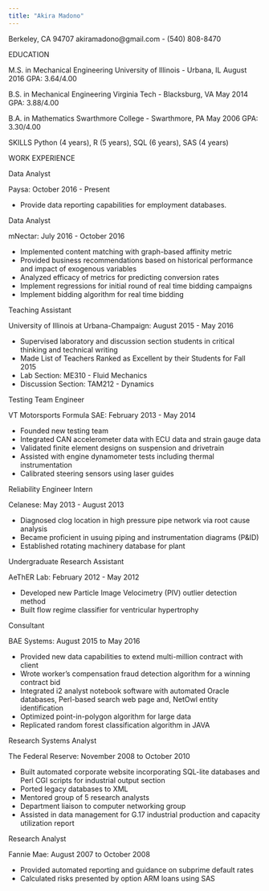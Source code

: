 ```yaml
---
title: "Akira Madono"
---
```

Berkeley, CA 94707 akiramadono@gmail.com - (540) 808-8470

EDUCATION

M.S. in Mechanical Engineering
University of Illinois - Urbana, IL August 2016
GPA: 3.64/4.00

B.S. in Mechanical Engineering
Virginia Tech - Blacksburg, VA May 2014
GPA: 3.88/4.00

B.A. in Mathematics
Swarthmore College - Swarthmore, PA May 2006
GPA: 3.30/4.00

SKILLS
Python (4 years), R (5 years), SQL (6 years), SAS (4 years)

WORK EXPERIENCE

Data Analyst

Paysa: October 2016 - Present

* Provide data reporting capabilities for employment databases.

Data Analyst

mNectar: July 2016 - October 2016

 * Implemented content matching with graph-based affinity metric
 * Provided business recommendations based on historical performance and impact of exogenous variables
 * Analyzed efficacy of metrics for predicting conversion rates 
 * Implement regressions for initial round of real time bidding campaigns
 * Implement bidding algorithm for real time bidding

Teaching Assistant

University of Illinois at Urbana-Champaign: August 2015 - May 2016

* Supervised laboratory and discussion section students in critical thinking and technical writing
* Made List of Teachers Ranked as Excellent by their Students for Fall 2015
* Lab Section: ME310 - Fluid Mechanics
* Discussion Section: TAM212 - Dynamics

Testing Team Engineer

VT Motorsports Formula SAE: February 2013 - May 2014

 * Founded new testing team
 * Integrated CAN accelerometer data with ECU data and strain gauge data
 * Validated finite element designs on suspension and drivetrain
 * Assisted with engine dynamometer tests including thermal instrumentation
 * Calibrated steering sensors using laser guides

Reliability Engineer Intern

Celanese: May 2013 - August 2013

* Diagnosed clog location in high pressure pipe network via root cause analysis
* Became proficient in usuing piping and instrumentation diagrams (P&ID)
* Established rotating machinery database for plant

Undergraduate Research Assistant

AeThER Lab: February 2012 - May 2012

* Developed new Particle Image Velocimetry (PIV) outlier detection method
* Built flow regime classifier for ventricular hypertrophy

Consultant

BAE Systems: August 2015 to May 2016

 * Provided new data capabilities to extend multi-million contract with client
 * Wrote worker's compensation fraud detection algorithm for a winning contract bid
 * Integrated i2 analyst notebook software with automated Oracle databases, Perl-based search web page and, NetOwl entity identification
 * Optimized point-in-polygon algorithm for large data
 * Replicated random forest classification algorithm in JAVA

Research Systems Analyst

The Federal Reserve: November 2008 to October 2010

 * Built automated corporate website incorporating SQL-lite databases and Perl CGI scripts for industrial output section
 * Ported legacy databases to XML
 * Mentored group of 5 research analysts
 * Department liaison to computer networking group
 * Assisted in data management for G.17 industrial production and capacity utilization report
			    
Research Analyst

Fannie Mae: August 2007 to October 2008

 * Provided automated reporting and guidance on subprime default rates 
 * Calculated risks presented by option ARM loans using SAS
			      

